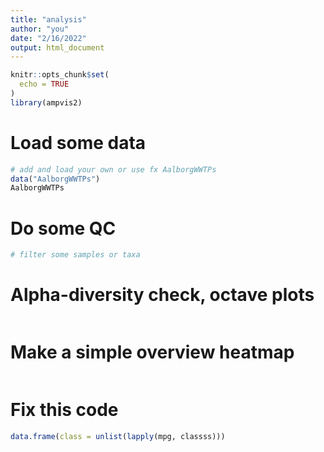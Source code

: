 ```yaml
---
title: "analysis"
author: "you"
date: "2/16/2022"
output: html_document
---
```


```r
knitr::opts_chunk$set(
  echo = TRUE
)
library(ampvis2)
```

# Load some data
```r
# add and load your own or use fx AalborgWWTPs
data("AalborgWWTPs")
AalborgWWTPs
```

# Do some QC
```r
# filter some samples or taxa
```

# Alpha-diversity check, octave plots
```r

```

# Make a simple overview heatmap
```r

```

# Fix this code
```r
data.frame(class = unlist(lapply(mpg, classss)))
```

